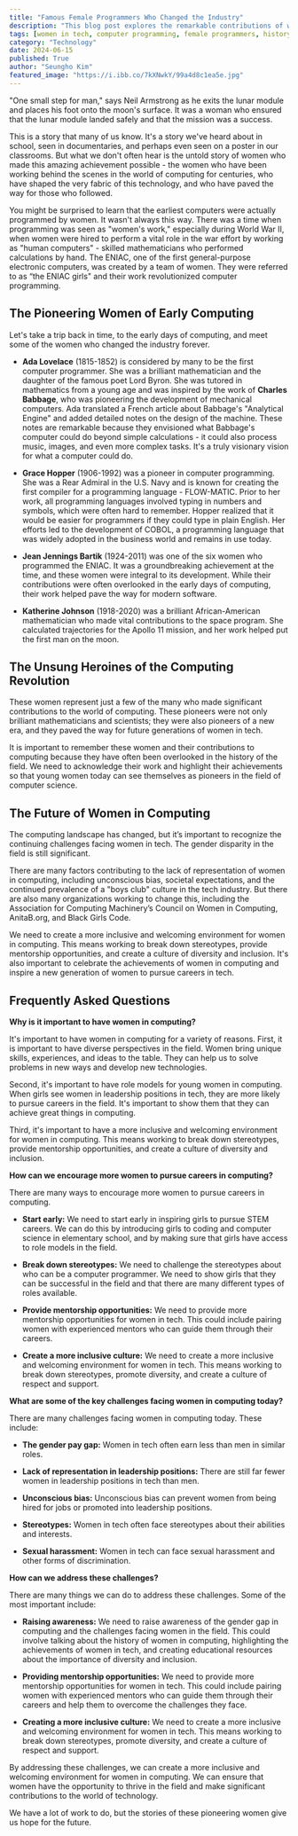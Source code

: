 ```yaml
---
title: "Famous Female Programmers Who Changed the Industry"
description: "This blog post explores the remarkable contributions of women who revolutionized computer programming, from Ada Lovelace, considered the first computer programmer, to Grace Hopper, who developed the first compiler for a programming language. Learn about their groundbreaking achievements and how they paved the way for future generations of women in tech."
tags: [women in tech, computer programming, female programmers, history of computing, Ada Lovelace, Grace Hopper, Jean Jennings Bartik, Katherine Johnson, STEM, diversity and inclusion, technology, innovation]
category: "Technology"
date: 2024-06-15
published: True
author: "Seungho Kim"
featured_image: "https://i.ibb.co/7kXNwkY/99a4d8c1ea5e.jpg"
---
```



"One small step for man," says Neil Armstrong as he exits the lunar module and places his foot onto the moon's surface.  It was a woman who ensured that the lunar module landed safely and that the mission was a success.  

This is a story that many of us know. It's a story we've heard about in school, seen in documentaries, and perhaps even seen on a poster in our classrooms. But what we don't often hear is the untold story of women who made this amazing achievement possible -  the women who have been working behind the scenes in the world of computing for centuries, who have shaped the very fabric of this technology, and who have paved the way for those who followed. 

You might be surprised to learn that the earliest computers were actually programmed by women.  It wasn't always this way.  There was a time when programming was seen as "women's work," especially during World War II, when women were hired to perform a vital role in the war effort by working as "human computers" -  skilled mathematicians who performed calculations by hand.  The ENIAC, one of the first general-purpose electronic computers, was created by a team of women.  They were referred to as “the ENIAC girls" and their work revolutionized computer programming.  

##  The Pioneering Women of Early Computing

Let's take a trip back in time, to the early days of computing, and meet some of the women who changed the industry forever. 

* **Ada Lovelace** (1815-1852) is considered by many to be the first computer programmer.  She was a brilliant mathematician and the daughter of the famous poet Lord Byron. She was tutored in mathematics from a young age and was inspired by the work of **Charles Babbage**, who was pioneering the development of mechanical computers. Ada translated a French article about Babbage's "Analytical Engine" and added detailed notes on the design of the machine.  These notes are remarkable because they envisioned what Babbage's computer could do beyond simple calculations - it could also process music, images, and even more complex tasks. It's a truly visionary vision for what a computer could do.

* **Grace Hopper** (1906-1992) was a pioneer in computer programming.  She was a Rear Admiral in the U.S. Navy and is known for creating the first compiler for a programming language - FLOW-MATIC.  Prior to her work, all programming languages involved typing in numbers and symbols, which were often hard to remember. Hopper realized that it would be easier for programmers if they could type in plain English. Her efforts led to the development of COBOL, a programming language that was widely adopted in the business world and remains in use today.

* **Jean Jennings Bartik** (1924-2011) was one of the six women who programmed the ENIAC.  It was a groundbreaking achievement at the time, and these women were integral to its development.  While their contributions were often overlooked in the early days of computing, their work helped pave the way for modern software.

* **Katherine Johnson** (1918-2020) was a brilliant African-American mathematician who made vital contributions to the space program. She calculated trajectories for the Apollo 11 mission, and her work helped put the first man on the moon.

## The Unsung Heroines of the Computing Revolution

These women represent just a few of the many who made significant contributions to the world of computing.   These pioneers were not only brilliant mathematicians and scientists; they were also pioneers of a new era, and they paved the way for future generations of women in tech.  

It is important to remember these women and their contributions to computing because they have often been overlooked in the history of the field.  We need to acknowledge their work and highlight their achievements so that young women today can see themselves as pioneers in the field of computer science. 

## The Future of Women in Computing 

The computing landscape has changed, but it’s important to recognize the continuing challenges facing women in tech.  The gender disparity in the field is still significant.  

There are many factors contributing to the lack of representation of women in computing, including unconscious bias, societal expectations, and the continued prevalence of a "boys club" culture in the tech industry. But there are also many organizations working to change this, including the Association for Computing Machinery’s Council on Women in Computing, AnitaB.org, and Black Girls Code.  

We need to create a more inclusive and welcoming environment for women in computing. This means working to break down stereotypes, provide mentorship opportunities, and create a culture of diversity and inclusion.  It's also important to celebrate the achievements of women in computing and inspire a new generation of women to pursue careers in tech.  

## Frequently Asked Questions

**Why is it important to have women in computing?**

It's important to have women in computing for a variety of reasons.  First, it is important to have diverse perspectives in the field.  Women bring unique skills, experiences, and ideas to the table.  They can help us to solve problems in new ways and develop new technologies.

Second, it's important to have role models for young women in computing.  When girls see women in leadership positions in tech, they are more likely to pursue careers in the field.  It's important to show them that they can achieve great things in computing.

Third, it's important to have a more inclusive and welcoming environment for women in computing. This means working to break down stereotypes, provide mentorship opportunities, and create a culture of diversity and inclusion. 

**How can we encourage more women to pursue careers in computing?**

There are many ways to encourage more women to pursue careers in computing.

* **Start early:** We need to start early in inspiring girls to pursue STEM careers.  We can do this by introducing girls to coding and computer science in elementary school, and by making sure that girls have access to role models in the field.

* **Break down stereotypes:** We need to challenge the stereotypes about who can be a computer programmer. We need to show girls that they can be successful in the field and that there are many different types of roles available.

* **Provide mentorship opportunities:** We need to provide more mentorship opportunities for women in tech.  This could include pairing women with experienced mentors who can guide them through their careers.

* **Create a more inclusive culture:**  We need to create a more inclusive and welcoming environment for women in tech.  This means working to break down stereotypes, promote diversity, and create a culture of respect and support.

**What are some of the key challenges facing women in computing today?**

There are many challenges facing women in computing today.  These include:

* **The gender pay gap:** Women in tech often earn less than men in similar roles.

* **Lack of representation in leadership positions:** There are still far fewer women in leadership positions in tech than men.

* **Unconscious bias:**  Unconscious bias can prevent women from being hired for jobs or promoted into leadership positions.

* **Stereotypes:** Women in tech often face stereotypes about their abilities and interests.

* **Sexual harassment:**  Women in tech can face sexual harassment and other forms of discrimination.

**How can we address these challenges?**

There are many things we can do to address these challenges.  Some of the most important include:

* **Raising awareness:**  We need to raise awareness of the gender gap in computing and the challenges facing women in the field.  This could involve talking about the history of women in computing, highlighting the achievements of women in tech, and creating educational resources about the importance of diversity and inclusion.

* **Providing mentorship opportunities:**  We need to provide more mentorship opportunities for women in tech.  This could include pairing women with experienced mentors who can guide them through their careers and help them to overcome the challenges they face.

* **Creating a more inclusive culture:**  We need to create a more inclusive and welcoming environment for women in tech.  This means working to break down stereotypes, promote diversity, and create a culture of respect and support.

By addressing these challenges, we can create a more inclusive and welcoming environment for women in computing. We can ensure that women have the opportunity to thrive in the field and make significant contributions to the world of technology.

We have a lot of work to do, but the stories of these pioneering women give us hope for the future. 
